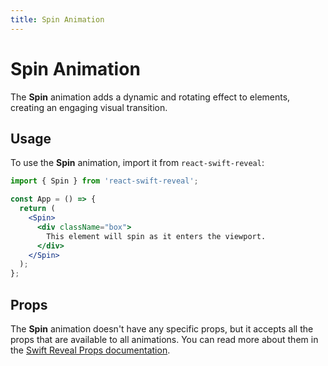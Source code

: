 ```yaml
---
title: Spin Animation
---
```


# Spin Animation

The **Spin** animation adds a dynamic and rotating effect to elements, creating an engaging visual transition.

## Usage

To use the **Spin** animation, import it from `react-swift-reveal`:

```jsx
import { Spin } from 'react-swift-reveal';

const App = () => {
  return (
    <Spin>
      <div className="box">
        This element will spin as it enters the viewport.
      </div>
    </Spin>
  );
};
```

## Props

The **Spin** animation doesn't have any specific props, but it accepts all the props that are available to all animations. You can read more about them in the [Swift Reveal Props documentation](/animations/props/).
